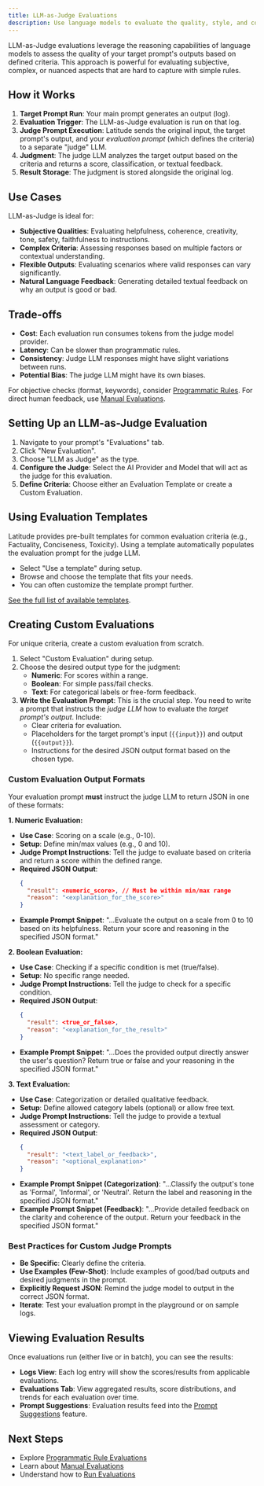 ```yaml
---
title: LLM-as-Judge Evaluations
description: Use language models to evaluate the quality, style, and correctness of prompt outputs.
---
```


LLM-as-Judge evaluations leverage the reasoning capabilities of language models to assess the quality of your target prompt's outputs based on defined criteria. This approach is powerful for evaluating subjective, complex, or nuanced aspects that are hard to capture with simple rules.

## How it Works

1.  **Target Prompt Run**: Your main prompt generates an output (log).
2.  **Evaluation Trigger**: The LLM-as-Judge evaluation is run on that log.
3.  **Judge Prompt Execution**: Latitude sends the original input, the target prompt's output, and your _evaluation prompt_ (which defines the criteria) to a separate "judge" LLM.
4.  **Judgment**: The judge LLM analyzes the target output based on the criteria and returns a score, classification, or textual feedback.
5.  **Result Storage**: The judgment is stored alongside the original log.

## Use Cases

LLM-as-Judge is ideal for:

- **Subjective Qualities**: Evaluating helpfulness, coherence, creativity, tone, safety, faithfulness to instructions.
- **Complex Criteria**: Assessing responses based on multiple factors or contextual understanding.
- **Flexible Outputs**: Evaluating scenarios where valid responses can vary significantly.
- **Natural Language Feedback**: Generating detailed textual feedback on why an output is good or bad.

## Trade-offs

- **Cost**: Each evaluation run consumes tokens from the judge model provider.
- **Latency**: Can be slower than programmatic rules.
- **Consistency**: Judge LLM responses might have slight variations between runs.
- **Potential Bias**: The judge LLM might have its own biases.

For objective checks (format, keywords), consider [Programmatic Rules](/guides/evaluations/programmatic_rules). For direct human feedback, use [Manual Evaluations](/guides/evaluations/manual_evaluations).

## Setting Up an LLM-as-Judge Evaluation

1.  Navigate to your prompt's "Evaluations" tab.
2.  Click "New Evaluation".
3.  Choose "LLM as Judge" as the type.
4.  **Configure the Judge**: Select the AI Provider and Model that will act as the judge for this evaluation.
5.  **Define Criteria**: Choose either an Evaluation Template or create a Custom Evaluation.

## Using Evaluation Templates

Latitude provides pre-built templates for common evaluation criteria (e.g., Factuality, Conciseness, Toxicity). Using a template automatically populates the evaluation prompt for the judge LLM.

- Select "Use a template" during setup.
- Browse and choose the template that fits your needs.
- You can often customize the template prompt further.

[See the full list of available templates](/guides/evaluations/evaluation-templates).

## Creating Custom Evaluations

For unique criteria, create a custom evaluation from scratch.

1.  Select "Custom Evaluation" during setup.
2.  Choose the desired output type for the judgment:
    - **Numeric**: For scores within a range.
    - **Boolean**: For simple pass/fail checks.
    - **Text**: For categorical labels or free-form feedback.
3.  **Write the Evaluation Prompt**: This is the crucial step. You need to write a prompt that instructs the _judge LLM_ how to evaluate the _target prompt's output_. Include:
    - Clear criteria for evaluation.
    - Placeholders for the target prompt's input (`{{input}}`) and output (`{{output}}`).
    - Instructions for the desired JSON output format based on the chosen type.

### Custom Evaluation Output Formats

Your evaluation prompt **must** instruct the judge LLM to return JSON in one of these formats:

**1. Numeric Evaluation:**

- **Use Case**: Scoring on a scale (e.g., 0-10).
- **Setup**: Define min/max values (e.g., 0 and 10).
- **Judge Prompt Instructions**: Tell the judge to evaluate based on criteria and return a score within the defined range.
- **Required JSON Output**:
  ```json
  {
    "result": <numeric_score>, // Must be within min/max range
    "reason": "<explanation_for_the_score>"
  }
  ```
- **Example Prompt Snippet**: "...Evaluate the output on a scale from 0 to 10 based on its helpfulness. Return your score and reasoning in the specified JSON format."

**2. Boolean Evaluation:**

- **Use Case**: Checking if a specific condition is met (true/false).
- **Setup**: No specific range needed.
- **Judge Prompt Instructions**: Tell the judge to check for a specific condition.
- **Required JSON Output**:
  ```json
  {
    "result": <true_or_false>,
    "reason": "<explanation_for_the_result>"
  }
  ```
- **Example Prompt Snippet**: "...Does the provided output directly answer the user's question? Return true or false and your reasoning in the specified JSON format."

**3. Text Evaluation:**

- **Use Case**: Categorization or detailed qualitative feedback.
- **Setup**: Define allowed category labels (optional) or allow free text.
- **Judge Prompt Instructions**: Tell the judge to provide a textual assessment or category.
- **Required JSON Output**:
  ```json
  {
    "result": "<text_label_or_feedback>",
    "reason": "<optional_explanation>"
  }
  ```
- **Example Prompt Snippet (Categorization)**: "...Classify the output's tone as 'Formal', 'Informal', or 'Neutral'. Return the label and reasoning in the specified JSON format."
- **Example Prompt Snippet (Feedback)**: "...Provide detailed feedback on the clarity and coherence of the output. Return your feedback in the specified JSON format."

### Best Practices for Custom Judge Prompts

- **Be Specific**: Clearly define the criteria.
- **Use Examples (Few-Shot)**: Include examples of good/bad outputs and desired judgments in the prompt.
- **Explicitly Request JSON**: Remind the judge model to output in the correct JSON format.
- **Iterate**: Test your evaluation prompt in the playground or on sample logs.

## Viewing Evaluation Results

Once evaluations run (either live or in batch), you can see the results:

- **Logs View**: Each log entry will show the scores/results from applicable evaluations.
- **Evaluations Tab**: View aggregated results, score distributions, and trends for each evaluation over time.
- **Prompt Suggestions**: Evaluation results feed into the [Prompt Suggestions](/guides/evaluations/prompt-suggestions) feature.

## Next Steps

- Explore [Programmatic Rule Evaluations](/guides/evaluations/programmatic_rules)
- Learn about [Manual Evaluations](/guides/evaluations/manual_evaluations)
- Understand how to [Run Evaluations](/guides/evaluations/running-evaluations)
